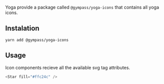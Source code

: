 Yoga provide a package called `@gympass/yoga-icons` that contains all yoga icons.

## Instalation

```
yarn add @gympass/yoga-icons
```

## Usage

Icon components recieve all the available svg tag attributes.

```javascript reactLive=true hasComponent=false hasIcon=true
<Star fill="#ffc24c" />
```
